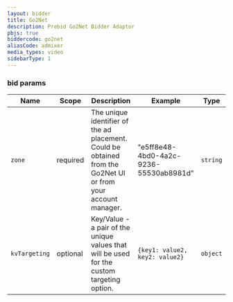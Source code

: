 ```yaml
---
layout: bidder
title: Go2Net
description: Prebid Go2Net Bidder Adaptor
pbjs: true
biddercode: go2net
aliasCode: admixer
media_types: video
sidebarType: 1
---
```


### bid params


| Name          | Scope    | Description                                                                                                    | Example                                | Type     |
|---------------|----------|----------------------------------------------------------------------------------------------------------------|----------------------------------------|----------|
| `zone`        | required | The unique identifier of the ad placement. Could be obtained from the Go2Net UI or from your account manager.  | "e5ff8e48-4bd0-4a2c-9236-55530ab8981d" | `string` |
| `kvTargeting` | optional | Key/Value - a pair of the unique values that will be used for the custom targeting option.                     | `{key1: value2, key2: value2}`         | `object` |
